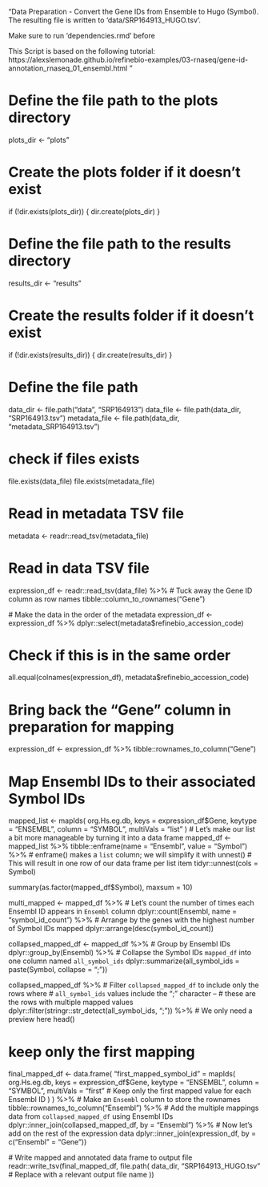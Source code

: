 "Data Preparation - Convert the Gene IDs from Ensemble to Hugo (Symbol).
The resulting file is written to 'data/SRP164913_HUGO.tsv'.

Make sure to run 'dependencies.rmd' before

This Script is based on the following tutorial:
https://alexslemonade.github.io/refinebio-examples/03-rnaseq/gene-id-annotation_rnaseq_01_ensembl.html
"


# Define the file path to the plots directory
plots_dir <- "plots"

# Create the plots folder if it doesn't exist
if (!dir.exists(plots_dir)) {
  dir.create(plots_dir)
}

# Define the file path to the results directory
results_dir <- "results"

# Create the results folder if it doesn't exist
if (!dir.exists(results_dir)) {
  dir.create(results_dir)
}

# Define the file path
data_dir <- file.path("data", "SRP164913")
data_file <- file.path(data_dir, "SRP164913.tsv")
metadata_file <- file.path(data_dir, "metadata_SRP164913.tsv")

# check if files exists
file.exists(data_file)
file.exists(metadata_file)

# Read in metadata TSV file
metadata <- readr::read_tsv(metadata_file)

# Read in data TSV file
expression_df <- readr::read_tsv(data_file) %>%
  # Tuck away the Gene ID column as row names
  tibble::column_to_rownames("Gene")
  
  # Make the data in the order of the metadata
expression_df <- expression_df %>%
  dplyr::select(metadata$refinebio_accession_code)

# Check if this is in the same order
all.equal(colnames(expression_df), metadata$refinebio_accession_code)

# Bring back the "Gene" column in preparation for mapping
expression_df <- expression_df %>%
  tibble::rownames_to_column("Gene")

# Map Ensembl IDs to their associated Symbol IDs
mapped_list <- mapIds(
  org.Hs.eg.db, 
  keys = expression_df$Gene,
  keytype = "ENSEMBL",
  column = "SYMBOL",
  multiVals = "list"
)
# Let's make our list a bit more manageable by turning it into a data frame
mapped_df <- mapped_list %>%
  tibble::enframe(name = "Ensembl", value = "Symbol") %>%
  # enframe() makes a `list` column; we will simplify it with unnest()
  # This will result in one row of our data frame per list item
  tidyr::unnest(cols = Symbol)
  
summary(as.factor(mapped_df$Symbol), maxsum = 10)

multi_mapped <- mapped_df %>%
  # Let's count the number of times each Ensembl ID appears in `Ensembl` column
  dplyr::count(Ensembl, name = "symbol_id_count") %>%
  # Arrange by the genes with the highest number of Symbol IDs mapped
  dplyr::arrange(desc(symbol_id_count))

collapsed_mapped_df <- mapped_df %>%
  # Group by Ensembl IDs
  dplyr::group_by(Ensembl) %>%
  # Collapse the Symbol IDs `mapped_df` into one column named `all_symbol_ids`
  dplyr::summarize(all_symbol_ids = paste(Symbol, collapse = ";"))
  
collapsed_mapped_df %>%
  # Filter `collapsed_mapped_df` to include only the rows where
  # `all_symbol_ids` values include the ";" character --
  # these are the rows with multiple mapped values
  dplyr::filter(stringr::str_detect(all_symbol_ids, ";")) %>%
  # We only need a preview here
  head()
  
# keep only the first mapping
final_mapped_df <- data.frame(
  "first_mapped_symbol_id" = mapIds(
    org.Hs.eg.db,
    keys = expression_df$Gene,
    keytype = "ENSEMBL",
    column = "SYMBOL",
    multiVals = "first" # Keep only the first mapped value for each Ensembl ID
  )
) %>%
  # Make an `Ensembl` column to store the rownames
  tibble::rownames_to_column("Ensembl") %>%
  # Add the multiple mappings data from `collapsed_mapped_df` using Ensembl IDs
  dplyr::inner_join(collapsed_mapped_df, by = "Ensembl") %>%
  # Now let's add on the rest of the expression data
  dplyr::inner_join(expression_df, by = c("Ensembl" = "Gene"))
  

  # Write mapped and annotated data frame to output file
readr::write_tsv(final_mapped_df, file.path(
  data_dir,
  "SRP164913_HUGO.tsv" # Replace with a relevant output file name
))
